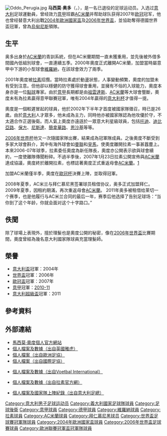 {{noteTA
|G1=意甲
|G2=football
|T=zh-hans:马西莫·奥多;zh-hk:馬西莫·奧度;zh-tw:馬西莫·奧多;
|1=zh-hans:奥多;zh-hk:奧度;zh-tw:奧多;
}}
{{Infobox football biography
| name               = 马西莫·奥多<br/>''Massimo Oddo''
| image              = Massimo Oddo.jpg
| fullname           = Massimo Oddo
| height = {{Height|m=1.82}}
| birth_date         = {{Birth date and age|1976|06|14|df=y}}
| birth_place        = {{ITA}}[[奇塔圣安杰洛|奇塔圣安杰洛]]
| currentclub = 
| clubnumber = 
| position = [[右閘|右閘]]
| youthyears1        = 1992–1993 |youthclubs1 = [[Renato_Curi_Angolana|Renato Curi Angolana]]
| youthyears2        = 1993–1995 |youthclubs2 = [[AC米兰|AC米兰]]
| years1             = 1992–1993 |clubs1      = [[Renato_Curi_Angolana|Renato Curi Angolana]]                       |caps1  = 3   |goals1  = 0  
| years2             = 1993–1999 |clubs2      = [[AC米兰|AC米兰]]                           |caps2  = 0   |goals2  = 0  
| years3             = 1995–1996 |clubs3      = → [[U.S._Fiorenzuola_1922|Fiorenzuola]] (借用) |caps3  = 19  |goals3  = 0  
| years4             = 1996      |clubs4      = → [[蒙沙拜安卡1912足球會|蒙沙]] (借用)     |caps4  = 4   |goals4  = 0  
| years5             = 1996–1997 |clubs5      = → [[普拉托足球會|普拉托]] (借用)                  |caps5  = 16  |goals5  = 0  
| years6             = 1997–1998 |clubs6      = → [[Calcio_Lecco_1912|Lecco]] (借用)           |caps6  = 20  |goals6  = 1  
| years7             = 1998–1999 |clubs7      = → [[蒙沙拜安卡1912足球會|蒙沙]] (借用)     |caps7  = 30  |goals7  = 5  
| years8             = 1999–2000 |clubs8      = [[那不勒斯足球俱乐部|那不勒斯]]                       |caps8  = 36  |goals8  = 1  
| years9             = 2000–2002 |clubs9      = [[維羅納足球俱樂部|維羅納]]                  |caps9  = 64  |goals9  = 9  
| years10            = 2002–2007 |clubs10     = [[拉素體育會|拉素]]                           |caps10 = 135 |goals10 = 17 
| years11            = 2007–2012 |clubs11     = [[AC米兰|AC米兰]]                           |caps11 = 56  |goals11 = 2  
| years12            = 2008–2009 |clubs12     = → [[拜仁慕尼黑足球俱乐部|拜仁慕尼黑]] (借用)    |caps12 = 18  |goals12 = 0  
| years13            = 2011–2012 |clubs13     = → [[莱切足球俱乐部|莱切]] (借用)                  |caps13 = 27  |goals13 = 1  
| totalcaps          = 428       |totalgoals  = 36
| nationalyears1     = 2002–2008 |nationalteam1 = [[意大利國家足球隊|意大利]] |nationalcaps1 = 34 |nationalgoals1 = 2
|manageryears1= 2015-2017	| managerclubs1	=[[佩斯卡拉足球俱樂部|佩斯卡拉]]
|manageryears2= 2017-2018   	| managerclubs2	=[[烏甸尼斯足球會|烏甸尼斯]]
}}
{{世大運獎牌記錄
|代表={{ITA}}
|項目=足球
|a1=1997|b1=1
}}
[[File:Oddo_Perugia.jpg|thumb]]
'''马西莫·奥多'''（'''{{lang|it|Massimo Oddo}}'''，{{bd|1976年|6月14日||}}），是一名已退役的足球运动员。入选过[[意大利國家足球隊|意大利]]足球運動員，曾经效力[[意甲|意甲]]班霸[[AC米蘭|AC米蘭]]并帮助球队获得2007年[[欧冠|欧冠]]冠军，他也曾经替意大利出戰[[2004年歐洲國家盃|2004年歐洲國家盃]]及[[2006年世界盃足球賽|2006年世界盃]]，並協助奪得德國世界盃冠軍，曾為[[烏甸尼斯足球會|烏甸尼斯]]領隊。

== 生平 ==
奥多出身於[[AC米蘭|AC米蘭]]的青訓系統，但在AC米蘭期間一直未獲重用，並先後被外借多間國內低組別球會，一直連續五季。2000年奧度正式離開AC米蘭，加盟當時屬意甲中下游的小型球會[[維羅納足球會|維羅納]]，在該球會效力了兩季。

2001年奧度被[[拉素足球俱樂部|拉素]]招攬。當時拉素處於動盪狀態，人事變動頻繁，奧度的加盟未有受到注意。但他卻以穩健的防守獲得球會重用，並擁有不俗的入球能力，奧度本身亦是一位[[點球|點球]]專家。由於[[意甲|意甲]]長期都是由[[祖雲達斯|祖雲達斯]]、[[AC米蘭|AC米蘭]]等大球會壟斷，奧度未有為拉素贏得意甲聯賽冠軍，唯有2004年贏得的[[意大利杯|意大利杯]]才值得一提。

奧度是一個較遲冒起的球員，他於2002年下半年才首度被國家隊徵召，時已是26歲。由於[[意大利|意大利]]人才眾多，他未成為主力，同時他亦被國家隊認為他攻優於守，不太適合作正選後衛。而人氣上奧度亦遠遜於一眾意大利星級球員，包括[[托迪|托迪]]、[[迪比亞路|迪比亞路]]、[[保方|保方]]、[[亞歷山德羅·內斯塔|尼斯達]]、[[簡拿華路|簡拿華路]]、[[菲利波·因扎吉|恩沙基]]等等。

[[2006年世界杯|2006年世界杯]]他又一次隨國家隊出賽，結果成為冠軍隊成員。之後奧度不斷受到多家大球會斟介，其中有海外球會如[[曼聯|曼聯]]和[[皇馬|皇馬]]，使奧度離開拉素一事甚囂塵上。本來2006-07年球季，拉素委任奧度為新任隊長，奧度亦公開表示欲與球會續約，一度使離隊傳聞粉碎。不過半季後，2007年1月23日拉素公開宣佈與[[AC米蘭|AC米蘭]]達成協議，奧度終於離開拉素，也標誌著奧度正式重返母會[[AC米蘭|AC米蘭]]。[http://cnt.today.reuters.com/news/newsArticle.aspx?type=sportsNews&storyID=2007-01-24T094505Z_01_NOOTR_RTRJONC_0_ChinaT-225582-1.xml&archived=False]{{dead link|date=2018年2月 |bot=InternetArchiveBot |fix-attempted=yes }}

加盟AC米蘭僅半季，奧度在[[歐冠杯|歐冠杯]]決賽上陣，並取得冠軍。

2008年夏季，AC米兰与拜仁慕尼黑签署球员租借协议，奥多正式加盟拜仁。
2009年夏季，因租約期滿，再次重返母會[[AC米蘭|AC米蘭]]。
2011年奥多被租借给莱切一个赛季，也是他履行与AC米兰合同的最后一年，赛季后他选择了告别足球场：“当你到了这个年龄，你就会面对这个十字路口。”

== 佚聞 ==
除了球場上表現外，擅於理髮也是奧度公開的秘密，像在[[2006年世界盃足球賽|2006年世界盃]]比賽期間，奧度曾經為幾名意大利國家隊球員充當理髮師。

== 榮譽 ==
* [[意大利盃|意大利盃]]冠軍：2004年
* [[2006年世界杯足球赛|世界盃]]冠軍：2006年
* [[歐冠盃|歐冠盃]]冠軍：2007年
* [[意甲|意甲]]冠軍：[[2010年至2011年意大利足球甲級聯賽|2010-11]]
* [[意大利超級盃|意大利超級盃]]冠軍：2011

==參考資料==
{{Reflist}}

== 外部連結 ==
* [https://web.archive.org/web/20170516130047/http://massimooddo.com/ 馬西莫·奧度個人官方網站]
* [https://web.archive.org/web/20070210190632/http://uk.sports.yahoo.com/fo/profiles/10000000000000000000011781.html 個人檔案及數據（出自英國雅虎）]
* [http://www.uefa.com/Competitions/UCL/Players/Player=66327/index.html 個人檔案（出自歐洲足協）]
* [http://www.fifa.com/worldfootball/statisticsandrecords/players/player=214021/index.html 個人檔案（出自國際足協）]
* {{nl icon}} [https://web.archive.org/web/20030419230539/http://www.vi.nl/vi/show/id%3D40053/dbid%3D33044/typeofpage%3D40054/sc%3Db6b3f8 個人檔案及數據（出自Voetbal International）]
* {{it icon}} [http://www.sslazio.it/InfoPage.aspx?id=79 個人檔案及數據（出自拉素官方網）]
* {{it icon}} [https://web.archive.org/web/20110524021420/http://www.figc.it/nazionali/DettaglioConvocato?codiceConvocato=2603&squadra=1 個人檔案及國家隊上陣紀錄（出自意大利足總）]

{{Navboxes colour
|title=意大利參賽名單
|bg= #0066bc
|fg= #FFFFFF
|bordercolor= silver
|list1=
{{2004年歐洲足球錦標賽意大利參賽名單}}
{{2006年世界盃足球賽意大利參賽名單}}
}}
{{DEFAULTSORT:Oddo, Massimo}}

[[Category:意大利男子足球运动员|Category:意大利男子足球运动员]]
[[Category:義大利國家足球隊球員|Category:義大利國家足球隊球員]]
[[Category:足球後衛|Category:足球後衛]]
[[Category:意甲球員|Category:意甲球員]]
[[Category:德甲球員|Category:德甲球員]]
[[Category:維羅納球員|Category:維羅納球員]]
[[Category:拉素球員|Category:拉素球員]]
[[Category:AC米蘭球員|Category:AC米蘭球員]]
[[Category:拜仁慕尼黑球员|Category:拜仁慕尼黑球员]]
[[Category:世界盃足球賽冠軍隊球員|Category:世界盃足球賽冠軍隊球員]]
[[Category:2004年歐洲國家盃球員|Category:2004年歐洲國家盃球員]]
[[Category:2006年世界盃足球賽球員|Category:2006年世界盃足球賽球員]]
[[Category:歐洲聯賽冠軍盃冠軍隊球員|Category:歐洲聯賽冠軍盃冠軍隊球員]]